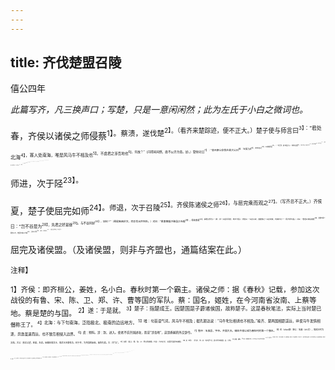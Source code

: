 ```yaml
---
---
---
```

title: 齐伐楚盟召陵
---



僖公四年

*此篇写齐，凡三换声口；写楚，只是一意闲闲然；此为左氏于小白之微词也。*

春，齐侯以诸侯之师侵蔡<sup>1】。蔡溃，遂伐楚<sup>2】。（看齐来楚踪迹，便不正大。）楚子使与师言曰<sup>3】：“君处北海<sup>4】，寡人处南海，唯是风马牛不相及也<sup>5】。不虞君之涉吾地也<sup>6】，何故？”（问得闲闲然，绝不以齐为意。妙。）管仲对曰<sup>7】：“昔召康公命我先君大公曰<sup>8】：‘五侯九伯<sup>9】，女实征之<sup>10】，以夹辅周室<sup>11】。’（一援王命，破‘不相及’句。）赐我先君履<sup>12】，东至于海，西至于河<sup>13】，南至于穆陵<sup>14】，北至于无棣<sup>15】。（二宣赐履，破‘涉吾地’句。）尔贡包茅不入<sup>16】，王祭不共<sup>17】，无以缩酒<sup>18】，寡人是征<sup>19】。昭王南征而不复<sup>20】，寡人是问。”（三与楚罪，破‘何故’句。）对曰：“贡之不入，寡君之罪也，敢不供给<sup>21】？（看他承一件。）昭王之不复，君其问诸水滨<sup>22】！”（推一件，其实与楚无干也。看他只是闲闲然，绝不为意也，妙，妙。）

师进，次于陉<sup>23】。

夏，楚子使屈完如师<sup>24】。师退，次于召陵<sup>25】。齐侯陈诸侯之师<sup>26】，与屈完乘而观之<sup>27】。（写齐总不正大。）齐侯曰：“岂不谷是为<sup>28】，先君之好是继<sup>29】。与不谷同好<sup>30】，如何？”（最是婉曲好文，然总写出齐怯处。）对曰：“君惠徼福于敝邑之社稷<sup>31】，辱收寡君<sup>32】，寡君之愿也。”（妙，妙！只是闲闲然，绝不为意。）齐侯曰：“以此众战，谁能御之？以此攻城，何城不克？”（写齐更不是。）对曰：“君若以德绥诸侯<sup>33】，谁敢不服？君若以力，楚国方城以为城<sup>34】，汉水以为池<sup>35】，虽众，无所用之<sup>36】。”（到底只是闲闲然，不为意也。）

屈完及诸侯盟。（及诸侯盟，则非与齐盟也，通篇结案在此。）

<sup>注释】

<sup>1】齐侯：即齐桓公，姜姓，名小白。春秋时第一个霸主。诸侯之师：据《春秋》记载，参加这次战役的有鲁、宋、陈、卫、郑、许、曹等国的军队。蔡：国名，姬姓，在今河南省汝南、上蔡等地。蔡是楚的与国。
<sup>2】遂：于是就。
<sup>3】楚子：指楚成王。因楚国是子爵诸侯国，故称楚子。这是春秋笔法，实际上当时楚已僭称王了。
<sup>4】北海：与下句南海，泛指极北、极南的边远地方。
<sup>5】唯：句首语气词。风马牛不相及；据孔颖达说：“马牛牝牡相诱也不相及。”喻齐、楚两国相距遥远，纵使马牛发情相逐，奔逸虽速而远，也不致互相侵入边界。
<sup>6】虞：预料。涉：到、进入。使者不说齐国进攻，而说“涉吾地”，这是委婉的外交辞令。
<sup>7】管仲：名夷吾，字仲。齐国大夫。辅佐齐桓公成为春秋时的第一个霸主。
<sup>8】召（shào邵）康公：名奭（shì式），周成王时为太保。大公：即太公望，姓姜，名尚。因辅佐周文王、周武王灭商有功，封于齐，为齐国的始祖，故称先君。大：同“太”。
<sup>9】五侯：指公、侯、伯、子、男五等诸侯。九伯：九州之长，这里泛指所有诸侯。
<sup>10】女（rǔ乳）：同“汝”，你。实：句中语气词，表示命令或期望。征：讨伐。
<sup>11】夹辅：辅助。
<sup>12】履：指践履的地方，引申为太公可以征伐的范围。
<sup>13】河：指黄河。
<sup>14】穆陵：有两说：一指今山东临朐（qú）县南的穆陵关。疑非是，因不及楚国境内，与传意不合。一说是今湖北省麻城县北一百里与河南省光山县、新县接界的穆陵关。因在楚境，疑是。
<sup>15】无棣：有两说：一说在今山东无棣县北三十里，是齐国的北境。一说在辽西孤竹县，即今河北省庐龙县一带。
<sup>16】包茅：裹成捆的青茅，青茅是楚国特产，可以滤去酒糟以供祭祀。入：纳。
<sup>17】共：同“供”。
<sup>18】缩酒：渗酒。古代的一种祭祀仪式，据《周礼·天官·匈师》注：“束茅立之祭前，沃酒其上，酒渗下去，若神饮之，故谓之缩。”
<sup>19】是征：即征是，责问这件事。是：代词，指代包茅不入。征：问。
<sup>20】昭王：即周昭王，周成王之孙。复：返回。昭王南征而不复：据《帝王世纪》载：“昭王德衰，南征，济于汉，船人恶之，以胶船进王，王御船至中流，胶液船解，王及祭（即蔡）公俱没于水中而崩。”这件事成为楚国兴师的借口。
<sup>21】敢：谦词，岂敢。
<sup>22】其：表委婉的语气词。诸：之于。滨：水边，据杜预注：“昭王时汉（即汉水）非楚境，故不受罪。”所以楚使回答：您还是到水边去问吧！
<sup>23】次：驻扎。陉（xíng形）：山名，在今河南省郾城县南，是险要之地。
<sup>24】屈完：楚王同族，楚国大夫。如：往。
<sup>25】召陵：楚邑名，在今河南省郾城县东。
<sup>26】陈：陈列。此句意为把诸侯的军队摆开，向楚国示威。
<sup>27】乘：乘车。
<sup>28】不谷：不善，国君自谦之词。岂不谷是为：即岂为不谷，难道是为了我。
<sup>29】先君之好是继：为了继承先君的友好关系。
<sup>30】同好：共同友好。
<sup>31】徼：求。此句意为蒙您惠临为敝国的社稷求福。是一种外交辞令。
<sup>32】辱：表敬副词。意为您这样做使您蒙受了耻辱。
<sup>33】绥：安抚。
<sup>34】方城：春秋时楚国所筑长城，北起自今河南省方城县北，南至今泌阳县东北。一说山名，在今河南省叶县南、方城县东北，西连伏牛山脉。
<sup>35】池：指护城河。
<sup>36】无所用之：没有用它的地方。
